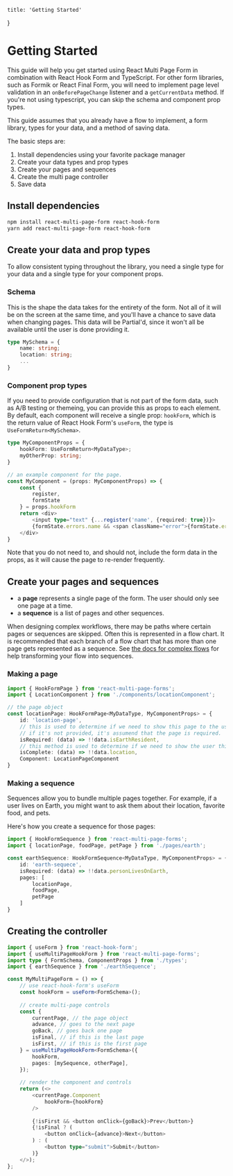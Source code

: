     title: 'Getting Started'
}

# Getting Started

This guide will help you get started using React Multi Page Form in combination with React Hook Form and TypeScript. For other form libraries, such as Formik or React Final Form, you will need to implement page level validation in an `onBeforePageChange` listener and a `getCurrentData` method. If you're not using typescript, you can skip the schema and component prop types.

This guide assumes that you already have a flow to implement, a form library, types for your data, and a method of saving data.

The basic steps are:

1. Install dependencies using your favorite package manager
2. Create your data types and prop types
3. Create your pages and sequences
4. Create the multi page controller
5. Save data

## Install dependencies

```sh
npm install react-multi-page-form react-hook-form
yarn add react-multi-page-form react-hook-form
```

## Create your data and prop types

To allow consistent typing throughout the library, you need a single type for your data and a single type for your component props.

### Schema

This is the shape the data takes for the entirety of the form. Not all of it will be on the screen at the same time, and you'll have a chance to save data when changing pages. This data will be Partial'd, since it won't all be available until the user is done providing it.

```typescript
type MySchema = {
    name: string;
    location: string;
    ...
}
```

### Component prop types

If you need to provide configuration that is not part of the form data, such as A/B testing or themeing, you can provide this as props to each element. By default, each component will receive a single prop: `hookForm`, which is the return value of React Hook Form's `useForm`, the type is `UseFormReturn<MySchema>`.

```typescript
type MyComponentProps = {
    hookForm: UseFormReturn<MyDataType>;
    myOtherProp: string;
}

// an example component for the page.
const MyComponent = (props: MyComponentProps) => {
    const {
        register,
        formState
    } = props.hookForm
    return <div>
        <input type="text" {...register('name', {required: true})}>
        {formState.errors.name && <span className="error">{formState.errors.name.message}</span>}
    </div>
}
```

Note that you do not need to, and should not, include the form data in the props, as it will cause the page to re-render frequently.

## Create your pages and sequences

- a **page** represents a single page of the form. The user should only see one page at a time.
- a **sequence** is a list of pages and other sequences.

When designing complex workflows, there may be paths where certain pages or sequences are skipped. Often this is represented in a flow chart. It is recommended that each branch of a flow chart that has more than one page gets represented as a sequence. See [the docs for complex flows](/docs/complex-flows) for help transforming your flow into sequences.

### Making a page

```typescript
import { HookFormPage } from 'react-multi-page-forms';
import { LocationComponent } from './components/locationComponent';

// the page object
const locationPage: HookFormPage<MyDataType, MyComponentProps> = {
    id: 'location-page',
    // this is used to determine if we need to show this page to the user at all.
    // if it's not provided, it's assumend that the page is required.
    isRequired: (data) => !!data.isEarthResident,
    // this method is used to determine if we need to show the user this page again after resuming.
    isComplete: (data) => !!data.location,
    Component: LocationPageComponent
}
```

### Making a sequence

Sequences allow you to bundle multiple pages together. For example, if a user lives on Earth, you might want to ask them about their location, favorite food, and pets.

Here's how you create a sequence for those pages:

```typescript
import { HookFormSequence } from 'react-multi-page-forms';
import { locationPage, foodPage, petPage } from './pages/earth';

const earthSequence: HookFormSequence<MyDataType, MyComponentProps> = {
    id: 'earth-sequece',
    isRequired: (data) => !!data.personLivesOnEarth,
    pages: [
        locationPage,
        foodPage,
        petPage
    ]
}
```

## Creating the controller

```typescript
import { useForm } from 'react-hook-form';
import { useMultiPageHookForm } from 'react-multi-page-forms';
import type { FormSchema, ComponentProps } from './types';
import { earthSequence } from './earthSequence';

const MyMultiPageForm = () => {
    // use react-hook-form's useForm
    const hookForm = useForm<FormSchema>();
    
    // create multi-page controls
    const { 
        currentPage, // the page object
        advance, // goes to the next page
        goBack, // goes back one page
        isFinal, // if this is the last page
        isFirst, // if this is the first page
    } = useMultiPageHookForm<FormSchema>({
        hookForm,
        pages: [mySequence, otherPage],
    });
    
    // render the component and controls
    return (<>
        <currentPage.Component
            hookForm={hookForm}
        />
    
        {!isFirst && <button onClick={goBack}>Prev</button>}
        {!isFinal ? (
            <button onClick={advance}>Next</button>
        ) : (
            <button type="submit">Submit</button>
        )}
    </>);
};
```

